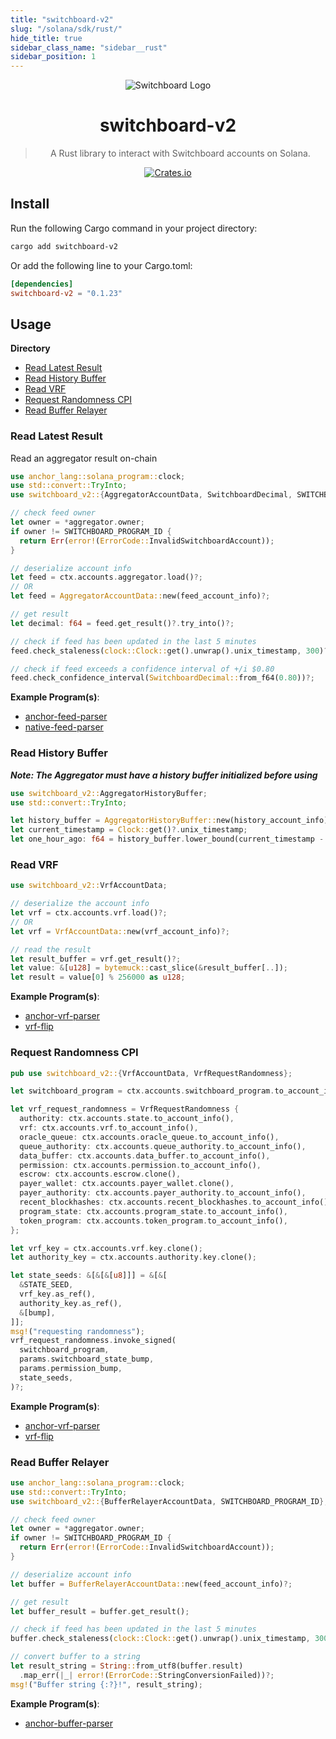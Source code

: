 ```yaml
---
title: "switchboard-v2"
slug: "/solana/sdk/rust/"
hide_title: true
sidebar_class_name: "sidebar__rust"
sidebar_position: 1
---
```


<div align="center">

![Switchboard Logo](https://github.com/switchboard-xyz/sbv2-core/raw/main/website/static/img/icons/switchboard/avatar.png)

# switchboard-v2

> A Rust library to interact with Switchboard accounts on Solana.

[![Crates.io](https://img.shields.io/crates/v/switchboard-v2?label=switchboard-v2&logo=rust)](https://crates.io/crates/switchboard-v2)

</div>

## Install

Run the following Cargo command in your project directory:

```bash
cargo add switchboard-v2
```

Or add the following line to your Cargo.toml:

```toml
[dependencies]
switchboard-v2 = "0.1.23"
```

## Usage

**Directory**

- [Read Latest Result](#read-latest-result)
- [Read History Buffer](#read-history-buffer)
- [Read VRF](#read-vrf)
- [Request Randomness CPI](#request-randomness-cpi)
- [Read Buffer Relayer](#read-buffer-relayer)

### Read Latest Result

Read an aggregator result on-chain

```rust
use anchor_lang::solana_program::clock;
use std::convert::TryInto;
use switchboard_v2::{AggregatorAccountData, SwitchboardDecimal, SWITCHBOARD_PROGRAM_ID};

// check feed owner
let owner = *aggregator.owner;
if owner != SWITCHBOARD_PROGRAM_ID {
  return Err(error!(ErrorCode::InvalidSwitchboardAccount));
}

// deserialize account info
let feed = ctx.accounts.aggregator.load()?;
// OR
let feed = AggregatorAccountData::new(feed_account_info)?;

// get result
let decimal: f64 = feed.get_result()?.try_into()?;

// check if feed has been updated in the last 5 minutes
feed.check_staleness(clock::Clock::get().unwrap().unix_timestamp, 300)?;

// check if feed exceeds a confidence interval of +/i $0.80
feed.check_confidence_interval(SwitchboardDecimal::from_f64(0.80))?;
```

**Example Program(s)**:

- [anchor-feed-parser](https://github.com/switchboard-xyz/sbv2-solana/blob/main/programs/anchor-feed-parser/src/lib.rs)
- [native-feed-parser](https://github.com/switchboard-xyz/sbv2-solana/blob/main/programs/native-feed-parser/src/lib.rs)

### Read History Buffer

**_Note: The Aggregator must have a history buffer initialized before using_**

```rust
use switchboard_v2::AggregatorHistoryBuffer;
use std::convert::TryInto;

let history_buffer = AggregatorHistoryBuffer::new(history_account_info)?;
let current_timestamp = Clock::get()?.unix_timestamp;
let one_hour_ago: f64 = history_buffer.lower_bound(current_timestamp - 3600).unwrap().try_into()?;
```

### Read VRF

```rust
use switchboard_v2::VrfAccountData;

// deserialize the account info
let vrf = ctx.accounts.vrf.load()?;
// OR
let vrf = VrfAccountData::new(vrf_account_info)?;

// read the result
let result_buffer = vrf.get_result()?;
let value: &[u128] = bytemuck::cast_slice(&result_buffer[..]);
let result = value[0] % 256000 as u128;
```

**Example Program(s)**:

- [anchor-vrf-parser](https://github.com/switchboard-xyz/sbv2-solana/blob/main/programs/anchor-vrf-parser/src/actions/update_result.rs)
- [vrf-flip](https://github.com/switchboard-xyz/vrf-flip)

### Request Randomness CPI

```rust
pub use switchboard_v2::{VrfAccountData, VrfRequestRandomness};

let switchboard_program = ctx.accounts.switchboard_program.to_account_info();

let vrf_request_randomness = VrfRequestRandomness {
  authority: ctx.accounts.state.to_account_info(),
  vrf: ctx.accounts.vrf.to_account_info(),
  oracle_queue: ctx.accounts.oracle_queue.to_account_info(),
  queue_authority: ctx.accounts.queue_authority.to_account_info(),
  data_buffer: ctx.accounts.data_buffer.to_account_info(),
  permission: ctx.accounts.permission.to_account_info(),
  escrow: ctx.accounts.escrow.clone(),
  payer_wallet: ctx.accounts.payer_wallet.clone(),
  payer_authority: ctx.accounts.payer_authority.to_account_info(),
  recent_blockhashes: ctx.accounts.recent_blockhashes.to_account_info(),
  program_state: ctx.accounts.program_state.to_account_info(),
  token_program: ctx.accounts.token_program.to_account_info(),
};

let vrf_key = ctx.accounts.vrf.key.clone();
let authority_key = ctx.accounts.authority.key.clone();

let state_seeds: &[&[&[u8]]] = &[&[
  &STATE_SEED,
  vrf_key.as_ref(),
  authority_key.as_ref(),
  &[bump],
]];
msg!("requesting randomness");
vrf_request_randomness.invoke_signed(
  switchboard_program,
  params.switchboard_state_bump,
  params.permission_bump,
  state_seeds,
)?;
```

**Example Program(s)**:

- [anchor-vrf-parser](https://github.com/switchboard-xyz/sbv2-solana/blob/main/programs/anchor-vrf-parser/src/actions/request_result.rs)
- [vrf-flip](https://github.com/switchboard-xyz/vrf-flip)

### Read Buffer Relayer

```rust
use anchor_lang::solana_program::clock;
use std::convert::TryInto;
use switchboard_v2::{BufferRelayerAccountData, SWITCHBOARD_PROGRAM_ID};

// check feed owner
let owner = *aggregator.owner;
if owner != SWITCHBOARD_PROGRAM_ID {
  return Err(error!(ErrorCode::InvalidSwitchboardAccount));
}

// deserialize account info
let buffer = BufferRelayerAccountData::new(feed_account_info)?;

// get result
let buffer_result = buffer.get_result();

// check if feed has been updated in the last 5 minutes
buffer.check_staleness(clock::Clock::get().unwrap().unix_timestamp, 300)?;

// convert buffer to a string
let result_string = String::from_utf8(buffer.result)
  .map_err(|_| error!(ErrorCode::StringConversionFailed))?;
msg!("Buffer string {:?}!", result_string);
```

**Example Program(s)**:

- [anchor-buffer-parser](https://github.com/switchboard-xyz/sbv2-solana/blob/main/programs/anchor-buffer-parser/src/lib.rs)
